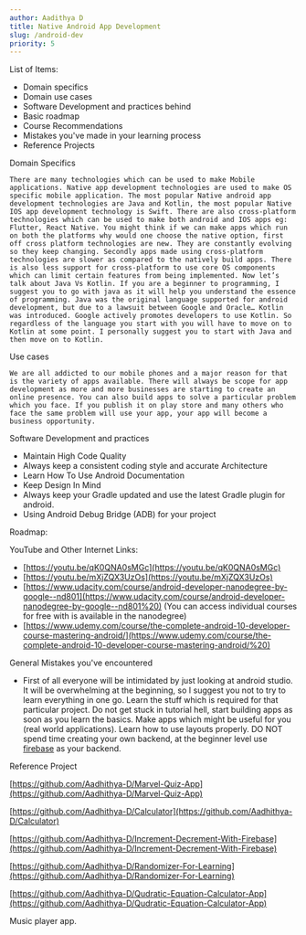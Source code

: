 ```yaml
---
author: Aadithya D
title: Native Android App Development
slug: /android-dev
priority: 5
---
```


List of Items:

- Domain specifics
- Domain use cases
- Software Development and practices behind
- Basic roadmap
- Course Recommendations
- Mistakes you've made in your learning process
- Reference Projects

Domain Specifics

    There are many technologies which can be used to make Mobile applications. Native app development technologies are used to make OS specific mobile application. The most popular Native android app development technologies are Java and Kotlin, the most popular Native IOS app development technology is Swift. There are also cross-platform technologies which can be used to make both android and IOS apps eg: Flutter, React Native. You might think if we can make apps which run on both the platforms why would one choose the native option, first off cross platform technologies are new. They are constantly evolving so they keep changing. Secondly apps made using cross-platform technologies are slower as compared to the natively build apps. There is also less support for cross-platform to use core OS components which can limit certain features from being implemented. Now let’s talk about Java Vs Kotlin. If you are a beginner to programming, I suggest you to go with java as it will help you understand the essence of programming. Java was the original language supported for android development, but due to a lawsuit between Google and Oracle… Kotlin was introduced. Google actively promotes developers to use Kotlin. So regardless of the language you start with you will have to move on to Kotlin at some point. I personally suggest you to start with Java and then move on to Kotlin.

Use cases

    We are all addicted to our mobile phones and a major reason for that is the variety of apps available. There will always be scope for app development as more and more businesses are starting to create an online presence. You can also build apps to solve a particular problem which you face. If you publish it on play store and many others who face the same problem will use your app, your app will become a business opportunity.

Software Development and practices

- Maintain High Code Quality
- Always keep a consistent coding style and accurate Architecture
- Learn How To Use Android Documentation
- Keep Design In Mind
- Always keep your Gradle updated and use the latest Gradle plugin for android.
- Using Android Debug Bridge (ADB) for your project

Roadmap:

YouTube and Other Internet Links:

- [https://youtu.be/qK0QNA0sMGc](https://youtu.be/qK0QNA0sMGc)
- [https://youtu.be/mXjZQX3UzOs](https://youtu.be/mXjZQX3UzOs)
- [https://www.udacity.com/course/android-developer-nanodegree-by-google--nd801](https://www.udacity.com/course/android-developer-nanodegree-by-google--nd801%20) (You can access individual courses for free with is available in the nanodegree)
- [https://www.udemy.com/course/the-complete-android-10-developer-course-mastering-android/](https://www.udemy.com/course/the-complete-android-10-developer-course-mastering-android/%20)

General Mistakes you've encountered

- First of all everyone will be intimidated by just looking at android studio. It will be overwhelming at the beginning, so I suggest you not to try to learn everything in one go. Learn the stuff which is required for that particular project. Do not get stuck in tutorial hell, start building apps as soon as you learn the basics. Make apps which might be useful for you (real world applications). Learn how to use layouts properly. DO NOT spend time creating your own backend, at the beginner level use [firebase](https://console.firebase.google.com/u/0/) as your backend.

Reference Project

[https://github.com/Aadhithya-D/Marvel-Quiz-App](https://github.com/Aadhithya-D/Marvel-Quiz-App)

[https://github.com/Aadhithya-D/Calculator](https://github.com/Aadhithya-D/Calculator)

[https://github.com/Aadhithya-D/Increment-Decrement-With-Firebase](https://github.com/Aadhithya-D/Increment-Decrement-With-Firebase)

[https://github.com/Aadhithya-D/Randomizer-For-Learning](https://github.com/Aadhithya-D/Randomizer-For-Learning)

[https://github.com/Aadhithya-D/Qudratic-Equation-Calculator-App](https://github.com/Aadhithya-D/Qudratic-Equation-Calculator-App)

Music player app.
